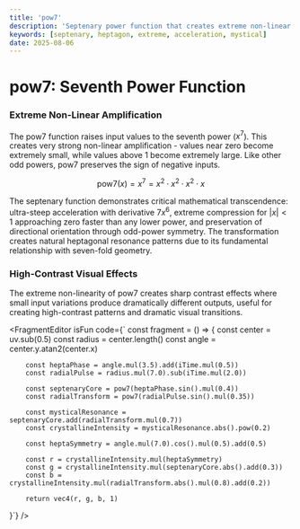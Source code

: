 ```yaml
---
title: 'pow7'
description: 'Septenary power function that creates extreme non-linear transformations through seventh-order polynomial dynamics'
keywords: [septenary, heptagon, extreme, acceleration, mystical]
date: 2025-08-06
---
```



# pow7: Seventh Power Function

### Extreme Non-Linear Amplification

The pow7 function raises input values to the seventh power ($x^7$). This creates very strong non-linear amplification - values near zero become extremely small, while values above 1 become extremely large. Like other odd powers, pow7 preserves the sign of negative inputs.

$$
\text{pow7}(x) = x^7 = x^2 \cdot x^2 \cdot x^2 \cdot x
$$

The septenary function demonstrates critical mathematical transcendence: ultra-steep acceleration with derivative $7x^6$, extreme compression for $|x| < 1$ approaching zero faster than any lower power, and preservation of directional orientation through odd-power symmetry. The transformation creates natural heptagonal resonance patterns due to its fundamental relationship with seven-fold geometry.

### High-Contrast Visual Effects

The extreme non-linearity of pow7 creates sharp contrast effects where small input variations produce dramatically different outputs, useful for creating high-contrast patterns and dramatic visual transitions.

<FragmentEditor
        isFun
        code={`
const fragment = () => {
        const center = uv.sub(0.5)
        const radius = center.length()
        const angle = center.y.atan2(center.x)

        const heptaPhase = angle.mul(3.5).add(iTime.mul(0.5))
        const radialPulse = radius.mul(7.0).sub(iTime.mul(2.0))

        const septenaryCore = pow7(heptaPhase.sin().mul(0.4))
        const radialTransform = pow7(radialPulse.sin().mul(0.35))

        const mysticalResonance = septenaryCore.add(radialTransform.mul(0.7))
        const crystallineIntensity = mysticalResonance.abs().pow(0.2)

        const heptaSymmetry = angle.mul(7.0).cos().mul(0.5).add(0.5)

        const r = crystallineIntensity.mul(heptaSymmetry)
        const g = crystallineIntensity.mul(septenaryCore.abs().add(0.3))
        const b = crystallineIntensity.mul(radialTransform.abs().mul(0.8).add(0.2))

        return vec4(r, g, b, 1)

}`}
/>

